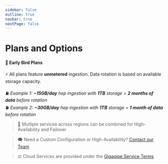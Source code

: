 ```yaml
---
sidebar: false
outline: true
navbar: true
nextPage: false
---
```



# Plans and Options

#### 🐣 Early Bird Plans

⚡ All plans feature **unmetered** ingestion. Data rotation is based on available storage capacity.

⛽ _Example 1: **~15GB/day** hep ingestion with **1TB** storage = **2 months of data** before rotation_<br/>
⛽ _Example 2: **~30GB/day** hep ingestion with **1TB** storage = **1 month of data** before rotation_

<PricingCalculator />

> 🥡 Multiple services across regions can be combined for High-Availability and Failover

> 🗨️ Need a Custom Configuration or High-Availability? [Contact our Team](https://docs.google.com/forms/d/e/1FAIpQLSeb_eMwgtpbOk0ejAVW7ihKAzkt0WKnLwCQFyHkIzl5DAU2ig/viewform)

> ⚖️ Cloud Services are provided under the [Gigapipe Service Terms](/legal)

